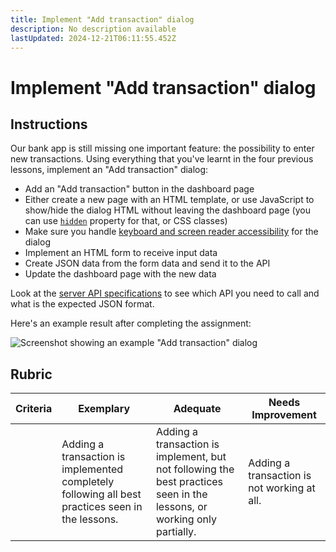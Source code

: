 ```yaml
---
title: Implement "Add transaction" dialog
description: No description available
lastUpdated: 2024-12-21T06:11:55.452Z
---
```


# Implement "Add transaction" dialog

## Instructions

Our bank app is still missing one important feature: the possibility to enter new transactions.
Using everything that you've learnt in the four previous lessons, implement an "Add transaction" dialog:

- Add an "Add transaction" button in the dashboard page
- Either create a new page with an HTML template, or use JavaScript to show/hide the dialog HTML without leaving the dashboard page (you can use [`hidden`](https://developer.mozilla.org/docs/Web/HTML/Global_attributes/hidden) property for that, or CSS classes)
- Make sure you handle [keyboard and screen reader accessibility](https://developer.paciellogroup.com/blog/2018/06/the-current-state-of-modal-dialog-accessibility/) for the dialog
- Implement an HTML form to receive input data
- Create JSON data from the form data and send it to the API
- Update the dashboard page with the new data

Look at the [server API specifications](../api/README.md) to see which API you need to call and what is the expected JSON format.

Here's an example result after completing the assignment:

![Screenshot showing an example "Add transaction" dialog](./images/dialog.png)

## Rubric

| Criteria | Exemplary                                                                                        | Adequate                                                                                                                | Needs Improvement                           |
| -------- | ------------------------------------------------------------------------------------------------ | ----------------------------------------------------------------------------------------------------------------------- | --------------------------------------------|
|          | Adding a transaction is implemented completely following all best practices seen in the lessons. | Adding a transaction is implement, but not following the best practices seen in the lessons, or working only partially. | Adding a transaction is not working at all. |

